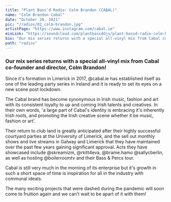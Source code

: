 ---
title: "Plant Bass'd Radio: Colm Brandon (CABAL)"
name: "Colm Brandon Cabal"
date: "October 20, 2021"
pic: "/radios/02_colm-brandon.jpg"
artistPage: "https://www.instagram.com/cabal.ie"
mixLink: "https://soundcloud.com/plantbassddjs/plant-bassd-radio-colm-brandon-vinyl-mix?in=plantbassddjs/sets/plant-bassd-radio"
bio: "Our mix series returns with a special all-vinyl mix from Cabal co-founder and director, Colm Brandon!"
path: "radios"
---

### Our mix series returns with a special all-vinyl mix from Cabal co-founder and director, Colm Brandon!

Since it's formation in Limerick in 2017, @cabal.ie has established itself as one of the leading party series in Ireland and it is ready to set its eyes on a new scene post lockdown.

The Cabal brand has become synonymous in Irish music, fashion and art with its consistent loyalty to up and coming Irish talents and creatives. In their own words, 'a large part of Cabal's identity is embracing it's inherently Irish roots, and promoting the Irish creative scene whether it be music, fashion or art'.

Their return to club land is greatly anticipated after their highly successful courtyard parties at the University of Limerick, and the sell out monthly shows and live streams in Galway and Limerick that they have maintained over the past few years gaining significant approval.
Acts they have showcased include @skreamizm, @rkitt4eva, @brame.hamo @sallycberlin, as well as hosting @boilerroomtv and their Bass & Percs tour.

Cabal is still very much in the morning of its enterprise but it's growth in such a short space of time is inspiration for all in the industry with communal ideals.

The many exciting projects that were dashed during the pandemic will soon come to fruition again and we can't wait to be apart of it with them!

<Picture alt="Colm Brandon tracklist" size={1200} src="/radios/02_tracklist.jpg" />

<SoundCloud
  url="https://soundcloud.com/plantbassddjs/plant-bassd-radio-colm-brandon-vinyl-mix"
  name="Colm Brandon (CABAL) Vinyl Mix"
  height="120px"
/>
